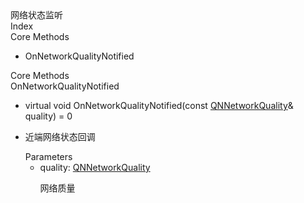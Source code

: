 <link rel="stylesheet" type="text/css" href="https://docs.qnsdk.com/styles/doc-v4-api.css" />
<div class="rtc-doc rtc-doc-page" id="rtc-doc">
<section class="rtc-doc-panel rtc-doc-describe rtc-doc-note">
                网络状态监听</section>
            <div class="rtc-doc-page-wrap">Index</div>
<section class="rtc-doc-panel">
        <div class="rtc-doc-page-title">Core Methods</div>
        <ul class="rtc-doc-catalogue">
                <li><a onClick='document.location.replace(`${document.location.protocol}//${document.location.host}${document.location.pathname}${document.location.search}#OnNetworkQualityNotified`)'>OnNetworkQualityNotified</a></li>
        </ul>
</section>
<div class="rtc-doc-page-wrap">Core Methods</div>
<section class="rtc-doc-panel">
<div class="rtc-doc-page-title rtc-doc-antor" id="OnNetworkQualityNotified">OnNetworkQualityNotified</div>
<ul class="rtc-doc-page-container">
        <li class="rtc-doc-sign-signature">virtual void OnNetworkQualityNotified(const <a href='11339/QNNetworkQuality'>QNNetworkQuality</a>& quality) = 0</li>
    </li>
<li class="rtc-doc-page-description">
    <div class="rtc-doc-desc-wrap">
        <p>近端网络状态回调</p>
    </div>
<div class="rtc-doc-parameters-title">Parameters</div>
<ul class="rtc-doc-parameters">
    <li>
        <div>
            quality: <a href='11339/QNNetworkQuality'>QNNetworkQuality</a>
        </div>
                <p>网络质量</p>
    </li>
</ul>
</li>
</ul>
</section>
</div>


